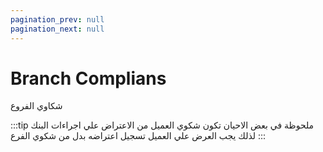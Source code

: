```yaml
---
pagination_prev: null
pagination_next: null
---
```



# Branch Complians
شكاوي الفروع

<AssignClosedTable category='Complain' product='المنتج محل الشكوي' type='Branches' details='Serves Low Level' comment='تفاصيل الشكوي' smartScript='NO' closeORassign = 'Assign'/>

:::tip ملحوظة
في بعض الاحيان تكون شكوي العميل من الاعتراض علي اجراءات البنك لذلك يجب العرض علي العميل تسجيل اعتراضه بدل من شكوي الفرع
:::